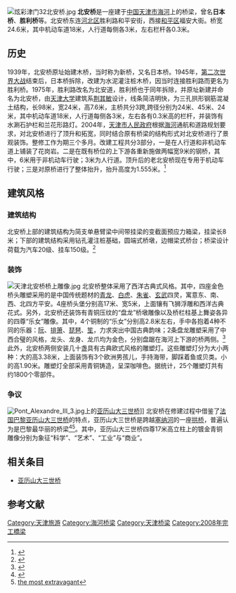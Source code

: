 [[File:炫彩津门32北安桥.jpg|right]]
'''北安桥'''是一座建于[[中国|中国]][[天津市|天津市]][[海河|海河]]上的桥梁，曾名'''日本桥'''、'''胜利桥'''等。北安桥东连[[河北区|河北区]]胜利路和平安街，西接[[和平区_(天津市)|和平区]]福安大街。桥宽24.6米，其中机动车道18米，人行道每侧各3米，左右栏杆各0.3米。

== 历史 ==
1939年，北安桥原址始建木桥，当时称为新桥，又名日本桥。1945年，[[第二次世界大战|第二次世界大战]]结束后，日本桥拆除，改建为水泥灌注桩木桥，因当时连接胜利路而更名为胜利桥。1975年，胜利路改名为北安道，胜利桥也于同年拆除，并原址新建并命名为北安桥，由[[天津大学|天津大学]]建筑系[[荆其敏|荆其敏]]设计，线条简洁明快，为三孔拱形钢筋混凝土结构，长98米，宽24米，高7.6米，主桥共分3跨,跨径分别为24米、45米、24米，其中机动车道18米，人行道每侧各3米，左右各有0.3米高的栏杆，并装饰有水涮石护栏和兰花形路灯。2004年，[[天津市人民政府|天津市人民政府]]根据[[海河|海河]]通航和道路规划要求，对北安桥进行了顶升和拓宽，同时结合原有桥梁的结构形式对北安桥进行了景观装饰。整修工作为期三个多月。改建工程共分3部分，一是在人行道和非机动车道上铺装了花岗岩。二是在既有桥位的上下游各重新施做两幅宽9米的钢桥，其中，6米用于非机动车行驶；3米为人行道。顶升后的老北安桥现在专用于机动车行驶；三是对原桥进行了整体抬升，抬升高度为1.555米。<ref>{{cite web| url=http://tianjin.enorth.com.cn/system/2004/06/15/000802380.shtml| title=多次更名的北安桥| publisher=天津北方网| accessdate=2013-04-30| deadurl=yes| archiveurl=https://web.archive.org/web/20160304073002/http://tianjin.enorth.com.cn/system/2004/06/15/000802380.shtml| archivedate=2016-03-04}}</ref>

== 建筑风格 ==

=== 建筑结构 ===
北安桥上部的建筑结构为简支单悬臂梁中间带挂梁的变截面预应力箱梁，挂梁长8米；下部的建筑结构采用钻孔灌注桩基础，圆端式桥墩，边帽梁式桥台；桥梁设计荷载为汽车20级、挂车150级。<ref>{{cite web | url=http://www.chinahighway.com/news/2008/277779.php | title=北安桥：欧风汉韵 | accessdate=2013-04-30 | archive-date=2016-03-04 | archive-url=https://web.archive.org/web/20160304192555/http://www.chinahighway.com/news/2008/277779.php | dead-url=no }}</ref>

=== 装饰 ===
[[File:天津北安桥桥上雕像.jpg|right]]
北安桥整体采用了西洋古典式风格。其中，四座金色桥头雕塑采用的是中国传统题材的[[青龙|青龙]]、[[白虎|白虎]]、[[朱雀|朱雀]]、[[玄武|玄武]]四灵，寓意东、南、西、北四方平安。4座桥头堡分别高17米、宽5米，上面镶有飞狮浮雕和西洋古典花式。另外，北安桥还装饰有青铜压纹的“盘龙”桥墩雕像以及桥栏柱基上舞姿各异的四尊“乐女”雕像。其中，4个铜制的“乐女”分别高2.8米左右，手中各抱着4种不同的乐器：[[阮|阮]]、[[排箫|排箫]]、[[琵琶|琵琶]]、[[笙|笙]]，力求突出中国古典韵味；2条盘龙雕塑采用了中西合璧的风格，龙头、龙身、龙爪均为金色，分别盘踞在海河上下游的桥两侧。<ref>{{Cite web |url=http://news.enorth.com.cn/system/2006/09/05/001402533.shtml |title=欧风汉韵 高贵典雅－－北安桥 |accessdate=2010-08-22 |archive-date=2011-11-04 |archive-url=https://web.archive.org/web/20111104174310/http://news.enorth.com.cn/system/2006/09/05/001402533.shtml |dead-url=no }}</ref> 此外，北安桥两侧安装几十盏具有古典欧式风格的雕塑灯。这些雕塑灯分为大小两种：大的高3.38米，上面装饰有3个欧洲男孩儿，手持海带，脚踩着鱼或贝类。小的高1.90米。雕塑灯全部采用青铜铸造，呈深咖啡色。据统计，25个雕塑灯共有约1800个零部件。

=== 争议 ===
[[File:Pont_Alexandre_III_3.jpg|right]]上的[[亚历山大三世桥|亚历山大三世桥]]]]
北安桥在修建过程中借鉴了[[法国|法国]][[巴黎|巴黎]][[亚历山大三世桥|亚历山大三世桥]]的特点，亚历山大三世桥是跨越[[塞纳河|塞纳河]]的一座[[拱桥|拱桥]]，普遍认为是巴黎最华丽的桥梁<ref>{{Cite web |url=http://books.google.com/books?id=TLMMNttIHX8C&pg=PA143&dq=elegant+%22pont+alexandre+III&as_brr=0&sig=2K6jeVFGM6IeRyHmOSv_U57IU6Y |title=the most ornate |accessdate=2010-08-22 |archive-date=2014-07-07 |archive-url=https://web.archive.org/web/20140707134814/http://books.google.com/books?id=TLMMNttIHX8C&pg=PA143&dq=elegant+%22pont+alexandre+III&as_brr=0&sig=2K6jeVFGM6IeRyHmOSv_U57IU6Y |dead-url=no }}</ref><ref>[http://books.google.com/books?id=8ixR236aqQoC&pg=PA15&dq=elegant+%22pont+alexandre+III&as_brr=0&sig=x59oYSyRigTwGakNFvm3gfrcG6M the most extravagant]</ref>。其中，亚历山大三世桥四尊17米高立柱上的镀金青铜雕像分别为象征“科学”、“艺术”、“工业”与“商业”。

== 相关条目 ==
*[[亚历山大三世桥|亚历山大三世桥]]

==参考文献==
{{reflist}}

{{天津海河桥梁}}
{{天津桥隧}}

[[Category:天津旅游|Category:天津旅游]]
[[Category:海河桥梁|Category:海河桥梁]]
[[Category:天津桥梁|Category:天津桥梁]]
[[Category:2008年完工橋梁|Category:2008年完工橋梁]]